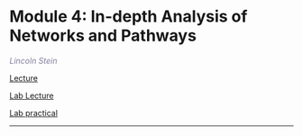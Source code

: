 #  Module 4: In-depth Analysis of Networks and Pathways  

  *<font color="#827e9c">Lincoln Stein</font>*
  
  [Lecture](./lectures/Pathways_2021_Module4_lecture_RH.pdf)   
  
  [Lab Lecture](./lectures/Pathways_2024_Module_4_lab_VV.pdf)
  
  [Lab practical](#ReactomeFI)   




---
 


